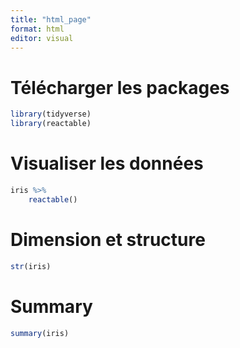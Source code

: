 ```yaml
---
title: "html_page"
format: html
editor: visual
---
```


# Télécharger les packages
```r
library(tidyverse)
library(reactable)
```
# Visualiser les données
```r
iris %>% 
    reactable()
```
# Dimension et structure
```r
str(iris)

```
# Summary
```r
summary(iris)
```
